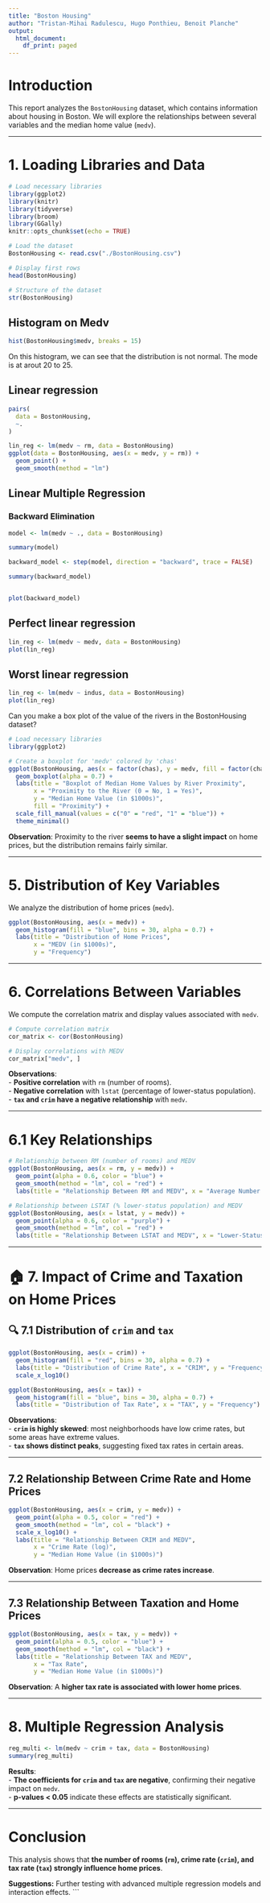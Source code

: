 ```yaml
---
title: "Boston Housing"
author: "Tristan-Mihai Radulescu, Hugo Ponthieu, Benoit Planche"
output:
  html_document:
    df_print: paged
---
```


# **Introduction**
This report analyzes the `BostonHousing` dataset, which contains information about housing in Boston. We will explore the relationships between several variables and the median home value (`medv`).  

---

# **1. Loading Libraries and Data**
```r
# Load necessary libraries
library(ggplot2)
library(knitr)
library(tidyverse)
library(broom)
library(GGally)
knitr::opts_chunk$set(echo = TRUE)
```

```r
# Load the dataset
BostonHousing <- read.csv("./BostonHousing.csv")

# Display first rows
head(BostonHousing)

# Structure of the dataset
str(BostonHousing)
```

## Histogram on Medv

```r
hist(BostonHousing$medv, breaks = 15)
```

On this histogram, we can see that the distribution is not normal. The mode is at arout 20 to 25.


## Linear regression

```r
pairs(
  data = BostonHousing,
  ~.
)
```

```r
lin_reg <- lm(medv ~ rm, data = BostonHousing)
ggplot(data = BostonHousing, aes(x = medv, y = rm)) +
  geom_point() +
  geom_smooth(method = "lm")
```

## Linear Multiple Regression

### Backward Elimination

```r
model <- lm(medv ~ ., data = BostonHousing)

summary(model)

backward_model <- step(model, direction = "backward", trace = FALSE)

summary(backward_model)


plot(backward_model)
```

## Perfect linear regression

```r
lin_reg <- lm(medv ~ medv, data = BostonHousing)
plot(lin_reg)
```

## Worst linear regression

```r
lin_reg <- lm(medv ~ indus, data = BostonHousing)
plot(lin_reg)
```
Can you make a box plot of the value of the rivers in the BostonHousing dataset? 

```r
# Load necessary libraries
library(ggplot2)

# Create a boxplot for 'medv' colored by 'chas'
ggplot(BostonHousing, aes(x = factor(chas), y = medv, fill = factor(chas))) +
  geom_boxplot(alpha = 0.7) +
  labs(title = "Boxplot of Median Home Values by River Proximity",
       x = "Proximity to the River (0 = No, 1 = Yes)",
       y = "Median Home Value (in $1000s)",
       fill = "Proximity") +
  scale_fill_manual(values = c("0" = "red", "1" = "blue")) +
  theme_minimal()
```

**Observation**: Proximity to the river **seems to have a slight impact** on home prices, but the distribution remains fairly similar.  

---

# **5. Distribution of Key Variables**
We analyze the distribution of home prices (`medv`).  

```r
ggplot(BostonHousing, aes(x = medv)) + 
  geom_histogram(fill = "blue", bins = 30, alpha = 0.7) +
  labs(title = "Distribution of Home Prices",
       x = "MEDV (in $1000s)", 
       y = "Frequency")
```

---

# **6. Correlations Between Variables**
We compute the correlation matrix and display values associated with `medv`.  

```r
# Compute correlation matrix
cor_matrix <- cor(BostonHousing)

# Display correlations with MEDV
cor_matrix["medv", ]
```

**Observations**:  
- **Positive correlation** with `rm` (number of rooms).  
- **Negative correlation** with `lstat` (percentage of lower-status population).  
- **`tax` and `crim` have a negative relationship** with `medv`.  

---

# **6.1 Key Relationships**
```r
# Relationship between RM (number of rooms) and MEDV
ggplot(BostonHousing, aes(x = rm, y = medv)) +
  geom_point(alpha = 0.6, color = "blue") +
  geom_smooth(method = "lm", col = "red") +
  labs(title = "Relationship Between RM and MEDV", x = "Average Number of Rooms", y = "Median Home Value (in $1000s)")
```

```r
# Relationship between LSTAT (% lower-status population) and MEDV
ggplot(BostonHousing, aes(x = lstat, y = medv)) +
  geom_point(alpha = 0.6, color = "purple") +
  geom_smooth(method = "lm", col = "red") +
  labs(title = "Relationship Between LSTAT and MEDV", x = "Lower-Status Population (%)", y = "Median Home Value (in $1000s)")
```

---

# 🏠 **7. Impact of Crime and Taxation on Home Prices**
## 🔍 **7.1 Distribution of `crim` and `tax`**
```r
ggplot(BostonHousing, aes(x = crim)) +
  geom_histogram(fill = "red", bins = 30, alpha = 0.7) +
  labs(title = "Distribution of Crime Rate", x = "CRIM", y = "Frequency") +
  scale_x_log10()

ggplot(BostonHousing, aes(x = tax)) +
  geom_histogram(fill = "blue", bins = 30, alpha = 0.7) +
  labs(title = "Distribution of Tax Rate", x = "TAX", y = "Frequency")
```

**Observations**:  
- **`crim` is highly skewed**: most neighborhoods have low crime rates, but some areas have extreme values.  
- **`tax` shows distinct peaks**, suggesting fixed tax rates in certain areas.  

---

## **7.2 Relationship Between Crime Rate and Home Prices**
```r
ggplot(BostonHousing, aes(x = crim, y = medv)) +
  geom_point(alpha = 0.5, color = "red") +
  geom_smooth(method = "lm", col = "black") +
  scale_x_log10() +
  labs(title = "Relationship Between CRIM and MEDV",
       x = "Crime Rate (log)", 
       y = "Median Home Value (in $1000s)")
```

**Observation**: Home prices **decrease as crime rates increase**.  

---

## **7.3 Relationship Between Taxation and Home Prices**
```r
ggplot(BostonHousing, aes(x = tax, y = medv)) +
  geom_point(alpha = 0.5, color = "blue") +
  geom_smooth(method = "lm", col = "black") +
  labs(title = "Relationship Between TAX and MEDV",
       x = "Tax Rate", 
       y = "Median Home Value (in $1000s)")
```

**Observation**: A **higher tax rate is associated with lower home prices**.  

---

# **8. Multiple Regression Analysis**
```r
reg_multi <- lm(medv ~ crim + tax, data = BostonHousing)
summary(reg_multi)
```

**Results**:  
- **The coefficients for `crim` and `tax` are negative**, confirming their negative impact on `medv`.  
- **p-values < 0.05** indicate these effects are statistically significant.  

---

# **Conclusion**
This analysis shows that **the number of rooms (`rm`), crime rate (`crim`), and tax rate (`tax`) strongly influence home prices**.  

**Suggestions:** Further testing with advanced multiple regression models and interaction effects.
```